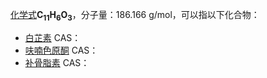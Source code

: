 {{DISPLAYTITLE:C<sub>11</sub>H<sub>6</sub>O<sub>3</sub>}}{{MolFormDisambigNav|C=11|H=6|O=3}}
[[化学式|化学式]]'''C<sub>11</sub>H<sub>6</sub>O<sub>3</sub>'''，分子量：186.166 g/mol，可以指以下化合物：
* [[白芷素|白芷素]] CAS：{{CAS|523-50-2}}
* [[呋喃色原酮|呋喃色原酮]] CAS：{{CAS|67777-61-1}}
* [[补骨脂素|补骨脂素]] CAS：{{CAS|66-97-7}}

{{Isomerdab}}